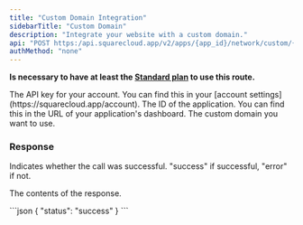 ```yaml
---
title: "Custom Domain Integration"
sidebarTitle: "Custom Domain"
description: "Integrate your website with a custom domain."
api: "POST https:/api.squarecloud.app/v2/apps/{app_id}/network/custom/{custom_domain}"
authMethod: "none"
---
```


**Is necessary to have at least the [Standard plan](https://squarecloud.app/plans) to use this route.**

<ParamField header="Authorization" type="string" placeholder="API KEY" required>
  The API key for your account. You can find this in your [account settings](https://squarecloud.app/account).
</ParamField>

<ParamField path="app_id" type="string" placeholder="Application ID" required>
  The ID of the application. You can find this in the URL of your application's dashboard.
</ParamField>

<ParamField path="custom_domain" type="string" placeholder="example.com" required>
  The custom domain you want to use.
</ParamField>

### Response

<ResponseField name="status" type="string">
  Indicates whether the call was successful. "success" if successful, "error" if not.
</ResponseField>

<ResponseField name="response" type="object">

The contents of the response.

<Expandable title="Toggle object">

</Expandable>
</ResponseField>

<ResponseExample>
```json
{
    "status": "success"
}
```
</ResponseExample>